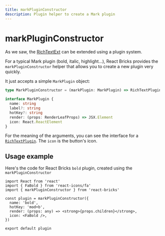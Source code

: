 ```yaml
---
title: markPluginConstructor
description: Plugin helper to create a Mark plugin
---
```


# markPluginConstructor

As we saw, the [RichTextExt](../visual-components/rich-text-ext) can be extended using a plugin system.

For a typical Mark plugin (bold, italic, highlight...), React Bricks provides the `markPluginConstructor` helper that allows you to create a new plugin very quickly.

It just accepts a simple `MarkPlugin` object:

```ts
type MarkPluginConstructor = (markPlugin: MarkPlugin) => RichTextPlugin

interface MarkPlugin {
  name: string
  label?: string
  hotKey?: string
  render: (props: RenderLeafProps) => JSX.Element
  icon: React.ReactElement
}
```

For the meaning of the arguments, you can see the interface for a [`RichTextPlugin`](../visual-components/rich-text-ext).
The `icon` is the button's icon.

## Usage example

Here's the code for React Bricks `bold` plugin, created using the `markPluginConstructor`

```tsx
import React from 'react'
import { FaBold } from 'react-icons/fa'
import { markPluginConstructor } from 'react-bricks'

const plugin = markPluginConstructor({
  name: 'bold',
  hotKey: 'mod+b',
  render: (props: any) => <strong>{props.children}</strong>,
  icon: <FaBold />,
})

export default plugin
```
